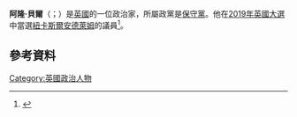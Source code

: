 '''阿隆·貝爾'''（{{lang-en|Aaron Stuart Bell}}；{{bd|1980年|2月25日}}）是[[英國|英國]]的一位政治家，所屬政黨是[[保守黨_(英國)|保守黨]]。他在[[2019年英國大選|2019年英國大選]]中當選[[紐卡斯爾安德萊姆_(英國國會選區)|紐卡斯爾安德萊姆]]的議員<ref>{{Cite news|url=https://www.bbc.com/news/politics/constituencies/E14000834|title=Newcastle-under-Lyme parliamentary constituency - Election 2019|work=[[BBC_News|BBC News]]|access-date=15 December 2019|language=en-GB|archive-date=2019-12-13|archive-url=https://web.archive.org/web/20191213012825/https://www.bbc.com/news/politics/constituencies/E14000834|dead-url=no}}</ref>。 
==參考資料==
{{reflist}}
[[Category:英國政治人物|Category:英國政治人物]]